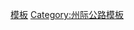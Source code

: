 {{Navbox
|state=autocollapse
|image=[[Image:I-74.svg|40px]]
|name=74号州际公路及其辅助线
|title=[[74号州际公路|<font color=white>74号州际公路</font>]]<font color=white>及其</font>[[美國州際公路輔助線列表|<font color=white>辅助线</font>]]
|titlestyle= background:#006A4D; color:white;
|listclass=hlist
|list1=*'''[[74号州际公路艾奥瓦州段|艾奥瓦州段]]'''
*'''[[74号州际公路伊利诺伊州段|伊利诺伊州段]]'''
**[[474号州际公路|474]]
*'''[[74号州际公路印第安纳州段|印第安纳州段]]'''
*'''[[74号州际公路俄亥俄州段|俄亥俄州段]]'''
*'''[[74号州际公路伊利诺伊州段|伊利诺伊州段]]'''
*'''[[74号州际公路西弗吉尼亚州段|西弗吉尼亚州段]]'''
*'''[[74号州际公路弗吉尼亚州段|弗吉尼亚州段]]'''
*'''[[74号州际公路北卡罗来纳州段|北卡罗来纳州段]]'''
**[[274号州际公路|274]]<sup>1</sup>
*'''[[74号州际公路南卡罗来纳州段|南卡罗来纳州段]]'''
|list2=<sup>1</sup>已规划
}}
<noinclude>
[[Category:74号州际公路|模板]]
[[Category:州际公路模板]]
</noinclude>